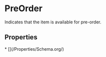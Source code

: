   
# PreOrder

Indicates that the item is available for pre-order.

## Properties

<Grid>
* [](/Properties/Schema.org/)
</Grid>

